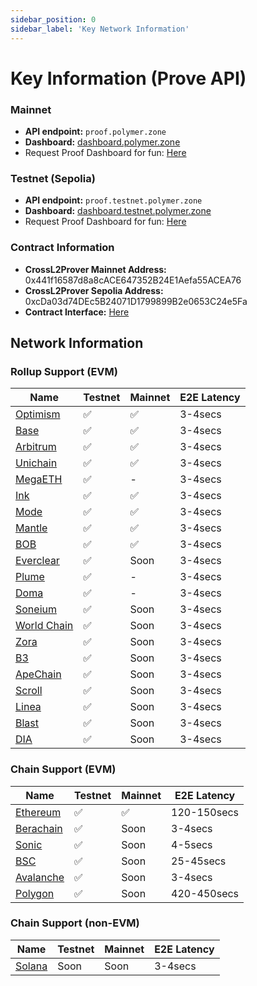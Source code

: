 ```yaml
---
sidebar_position: 0
sidebar_label: 'Key Network Information'
---
```


# Key Information (Prove API)

### Mainnet

- **API endpoint:**  `proof.polymer.zone`
- **Dashboard:**  [dashboard.polymer.zone](https://dashboard.polymer.zone/)
- Request Proof Dashboard for fun: [Here](https://dashboard.polymer.zone/request-proof)

### Testnet (Sepolia)

- **API endpoint:**  `proof.testnet.polymer.zone`
- **Dashboard:**  [dashboard.testnet.polymer.zone](https://dashboard.testnet.polymer.zone/)
- Request Proof Dashboard for fun: [Here](https://dashboard.testnet.polymer.zone/request-proof)

### Contract Information 

- **CrossL2Prover Mainnet Address:** 0x441f16587d8a8cACE647352B24E1Aefa55ACEA76
- **CrossL2Prover Sepolia Address:** 0xcDa03d74DEc5B24071D1799899B2e0653C24e5Fa
- **Contract Interface:** [Here](https://github.com/polymerdao/prover-contracts/blob/e4fb42cc7a6b4b90bf3ec095a8a05c2129eab343/contracts/interfaces/ICrossL2ProverV2.sol)

## Network Information

### Rollup Support (EVM)

| Name | Testnet | Mainnet | E2E Latency |
| --- | --- | --- | --- |
| [Optimism](https://docs.optimism.io/chain/networks#op-sepolia) | ✅ | ✅ | 3-4secs |
| [Base](https://docs.base.org/network-information#base-testnet-sepolia) | ✅ | ✅ | 3-4secs |
| [Arbitrum](https://docs.arbitrum.io/build-decentralized-apps/reference/node-providers) | ✅ | ✅ | 3-4secs |
| [Unichain](https://docs.unichain.org/docs/technical-information/network-information) | ✅ | ✅ | 3-4secs |
| [MegaETH](https://docs.megaeth.com/) | ✅ | - | 3-4secs |
| [Ink](https://docs.inkonchain.com/general/network-information) | ✅ | ✅ | 3-4secs |
| [Mode](https://docs.mode.network/user-guides/network-details) | ✅ | ✅ | 3-4secs |
| [Mantle](https://docs.mantle.xyz/network/for-developers/resources-and-tooling/node-endpoints-and-providers) | ✅ | ✅ | 3-4secs |
| [BOB](https://docs.gobob.xyz/learn/user-guides/networks) | ✅ | ✅ | 3-4secs |
| [Everclear](https://docs.everclear.org/resources/contracts/testnet) | ✅ | Soon  | 3-4secs |
| [Plume](https://docs.plumenetwork.xyz/plume/developers/plume-testnet-details)  | ✅ | - | 3-4secs |
| [Doma](https://docs.d3.app/) | ✅ | - | 3-4secs |
| [Soneium](https://docs.soneium.org/docs/builders/overview)  | ✅ | Soon | 3-4secs |
| [World Chain](https://docs.world.org/world-chain/quick-start/info) | ✅ | Soon | 3-4secs |
|  [Zora](https://docs.zora.co/zora-network/network)  | ✅ | Soon | 3-4secs |
|  [B3](https://docs.b3.fun/mainnet) | ✅ | Soon | 3-4secs |
| [ApeChain](https://docs.apechain.com/metamask) | ✅ | Soon | 3-4secs |
| [Scroll](https://docs.scroll.io/en/developers/scroll-contracts/)  | ✅ | Soon | 3-4secs |
| [Linea](https://docs.linea.build/get-started/build/network-info)  | ✅ | Soon | 3-4secs |
| [Blast](https://docs.blast.io/tools/node-providers)  | ✅ | Soon | 3-4secs |
| [DIA](https://docs.diadata.org/resources/chain-information)  | ✅ | Soon | 3-4secs |


### Chain Support (EVM)

| Name | Testnet | Mainnet | E2E Latency |
| --- | --- | --- | --- |
| [Ethereum](https://ethereum.org/en/developers/docs/networks/)    | ✅ | ✅ | 120-150secs |
| [Berachain](https://docs.berachain.com/developers/network-configurations) | ✅ | Soon | 3-4secs |
| [Sonic](https://docs.soniclabs.com/sonic/build-on-sonic/tooling-and-infra) | ✅ | Soon | 4-5secs |
| [BSC](https://docs.bnbchain.org/bnb-smart-chain/developers/json_rpc/json-rpc-endpoint/#bsc-mainnet-chainid-0x38-56-in-decimal) | ✅ | Soon | 25-45secs |
| [Avalanche](https://build.avax.network/docs/quick-start/networks/mainnet)  | ✅  | Soon  | 3-4secs |
| [Polygon](https://docs.polygon.technology/tools/wallets/metamask/add-polygon-network/)  | ✅  | Soon  | 420-450secs |

### Chain Support (non-EVM)

| Name | Testnet | Mainnet | E2E Latency |
| --- | --- | --- | --- |
| [Solana](https://solana.com/rpc) | Soon | Soon | 3-4secs |
